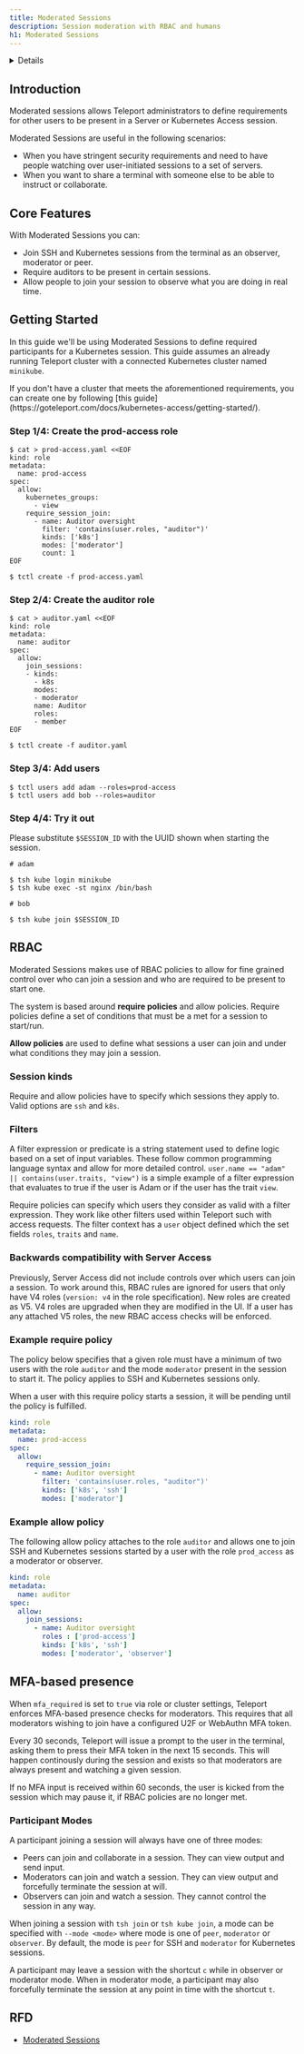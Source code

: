 ```yaml
---
title: Moderated Sessions
description: Session moderation with RBAC and humans
h1: Moderated Sessions
---
```


<Details title="Details title" min="8.2" opened>
  This is an upcoming feature expected to land in Teleport 8.2.
</Details>

## Introduction

Moderated sessions allows Teleport administrators to
define requirements for other users to be present in a Server or Kubernetes Access session.

Moderated Sessions are useful in the following scenarios:
- When you have stringent security requirements and need to have people watching over user-initiated sessions to a set of servers.
- When you want to share a terminal with someone else to be able to instruct or collaborate.

## Core Features

With Moderated Sessions you can:
- Join SSH and Kubernetes sessions from the terminal as an observer, moderator or peer.
- Require auditors to be present in certain sessions.
- Allow people to join your session to observe what you are doing in real time.

## Getting Started

In this guide we'll be using Moderated Sessions to define required participants for a Kubernetes session.
This guide assumes an already running Teleport cluster with a connected Kubernetes cluster named `minikube`.

<Admonition type="tip">
  If you don't have a cluster that meets the aforementioned requirements,
  you can create one by following [this guide](https://goteleport.com/docs/kubernetes-access/getting-started/).
</Admonition>

### Step 1/4: Create the prod-access role

```code
$ cat > prod-access.yaml <<EOF
kind: role
metadata:
  name: prod-access
spec:
  allow:
    kubernetes_groups:
      - view
    require_session_join:
      - name: Auditor oversight
        filter: 'contains(user.roles, "auditor")'
        kinds: ['k8s']
        modes: ['moderator']
        count: 1
EOF

$ tctl create -f prod-access.yaml
```

### Step 2/4: Create the auditor role

```code
$ cat > auditor.yaml <<EOF
kind: role
metadata:
  name: auditor
spec:
  allow:
    join_sessions:
    - kinds:
      - k8s
      modes:
      - moderator
      name: Auditor
      roles:
      - member
EOF

$ tctl create -f auditor.yaml
```

### Step 3/4: Add users

```code
$ tctl users add adam --roles=prod-access
$ tctl users add bob --roles=auditor
```

### Step 4/4: Try it out

Please substitute `$SESSION_ID` with the UUID shown when starting the session.

```code
# adam

$ tsh kube login minikube
$ tsh kube exec -st nginx /bin/bash
```

```code
# bob

$ tsh kube join $SESSION_ID
```

## RBAC

Moderated Sessions makes use of RBAC policies to allow for fine grained control over
who can join a session and who are required to be present to start one.

The system is based around **require policies** and allow policies. Require policies define a set of conditions
that must be a met for a session to start/run.

**Allow policies** are used to define what sessions a user can join
and under what conditions they may join a session.

### Session kinds

Require and allow policies have to specify which sessions they apply to. Valid options are `ssh` and `k8s`.

### Filters

A filter expression or predicate is a string statement used to define logic based on a set of input variables.
These follow common programming language syntax and allow for more detailed control.
`user.name == "adam" || contains(user.traits, "view")` is a simple example of a filter expression
that evaluates to true if the user is Adam or if the user has the trait `view`.

Require policies can specify which users they consider as valid with a filter expression. They work like
other filters used within Teleport such with access requests. The filter context has a `user` object defined
which the set fields `roles`, `traits` and `name`.

### Backwards compatibility with Server Access

Previously, Server Access did not include controls over which users can join a session.
To work around this, RBAC rules are ignored for users that only have V4 roles (`version: v4` in the role specification).
New roles are created as V5. V4 roles are upgraded when they are modified in the UI.
If a user has any attached V5 roles, the new RBAC access checks will be enforced.

### Example require policy

The policy below specifies that a given role
must have a minimum of two users with the role `auditor` and the mode `moderator` present in the session
to start it. The policy applies to SSH and Kubernetes sessions only.

When a user with this require policy starts a session, it will be pending
until the policy is fulfilled.

```yaml
kind: role
metadata:
  name: prod-access
spec:
  allow:
    require_session_join:
      - name: Auditor oversight
        filter: 'contains(user.roles, "auditor")'
        kinds: ['k8s', 'ssh']
        modes: ['moderator']
```

### Example allow policy

The following allow policy attaches to the role `auditor` and allows one to join
SSH and Kubernetes sessions started by a user with the role `prod_access` as a moderator or observer.

```yaml
kind: role
metadata:
  name: auditor
spec:
  allow:
    join_sessions:
      - name: Auditor oversight
        roles : ['prod-access']
        kinds: ['k8s', 'ssh']
        modes: ['moderator', 'observer']
```

## MFA-based presence

When `mfa_required` is set to `true` via role or cluster settings, Teleport enforces
MFA-based presence checks for moderators.
This requires that all moderators wishing to join have a configured U2F or WebAuthn MFA token.

Every 30 seconds, Teleport will issue a prompt to the user in the terminal, asking them
to press their MFA token in the next 15 seconds. This will happen continously during the session
and exists so that moderators are always present and watching a given session.

If no MFA input is received within 60 seconds, the user is kicked
from the session which may pause it, if RBAC policies are no longer met.

### Participant Modes

A participant joining a session will always have one of three modes:
- Peers can join and collaborate in a session. They can view output and send input.
- Moderators can join and watch a session. They can view output and forcefully terminate the session at will.
- Observers can join and watch a session. They cannot control the session in any way.

When joining a session with `tsh join` or `tsh kube join`, a mode can be specified with `--mode <mode>`
where mode is one of `peer`, `moderator` or `observer`. By default, the mode is `peer` for SSH and
`moderator` for Kubernetes sessions.

A participant may leave a session with the shortcut `c` while in observer or moderator mode.
When in moderator mode, a participant may also forcefully terminate the session at any point in time
with the shortcut `t`.

## RFD

- [Moderated Sessions](https://github.com/gravitational/teleport/blob/master/rfd/0043-kubeaccess-multiparty.md)

